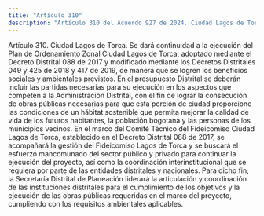 ```yaml
---
title: "Artículo 310"
description: "Artículo 310 del Acuerdo 927 de 2024. Ciudad Lagos de Torca."
---
```


Artículo 310. Ciudad Lagos de Torca. Se dará continuidad a la ejecución del Plan de Ordenamiento Zonal Ciudad Lagos de Torca, adoptado mediante el Decreto Distrital 088 de 2017 y modificado mediante los Decretos Distritales 049 y 425 de 2018 y 417 de 2019, de manera que se logren los beneficios sociales y ambientales previstos. En el presupuesto Distrital se deberán incluir las partidas necesarias para su ejecución en los aspectos que competen a la Administración Distrital, con el fin de lograr la consecución de obras públicas necesarias para que esta porción de ciudad proporcione las condiciones de un hábitat sostenible que permita mejorar la calidad de vida de los futuros habitantes, la población bogotana y las personas de los municipios vecinos.
En el marco del Comité Técnico del Fideicomiso Ciudad Lagos de Torca, establecido en el Decreto Distrital 088 de 2017, se acompañará la gestión del Fideicomiso Lagos de Torca y se buscará el esfuerzo mancomunado del sector público y privado para continuar la ejecución del proyecto, así como la coordinación interinstitucional que se requiera por parte de las entidades distritales y nacionales. Para dicho fin, la Secretaría Distrital de Planeación liderará la articulación y coordinación de las instituciones distritales para el cumplimiento de los objetivos y la ejecución de las obras públicas requeridas en el marco del proyecto, cumpliendo con los requisitos ambientales aplicables.